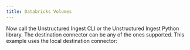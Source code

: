 ```yaml
---
title: Databricks Volumes
---
```



<NewDocument />


<SharedContentDatabricksVolumes/>
<SharedAPIKeyURL/>

Now call the Unstructured Ingest CLI or the Unstructured Ingest Python library. The destination connector can be any of the ones supported. This example uses the local destination connector:


<CodeGroup>
  <DatabricksVolumesAPISh />
  <DatabricksVolumesAPIPyV2 />
</CodeGroup>